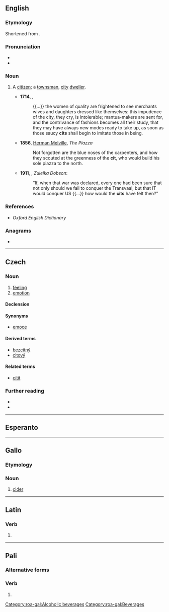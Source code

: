 {{also|cit.}}
==English==

===Etymology===
Shortened from {{m|en|citizen}}.

===Pronunciation===
* {{IPA|/sɪt/|lang=en}}
* {{rhymes|ɪt|lang=en}}

===Noun===
{{en-noun}}

# {{lb|en|derogatory|now|rare}} A [[citizen]]; a [[townsman]], [[city]] [[dweller]].
#* '''1714''', {{w|Bernard Mandeville}}, ''{{w|The Fable of the Bees}}''
#*: {{...}} the women of quality are frightened to see merchants wives and daughters dressed like themselves: this impudence of the city, they cry, is intolerable; mantua-makers are sent for, and the contrivance of fashions becomes all their study, that they may have always new modes ready to take up, as soon as those saucy '''cits''' shall begin to imitate those in being.
#* '''1856''', [[w:Herman Melville|Herman Melville]], ''The Piazza''
#*: Not forgotten are the blue noses of the carpenters, and how they scouted at the greenness of the '''cit''', who would build his sole piazza to the north.
#* '''1911''', {{w|Max Beerbohm}}, ''Zuleika Dobson'':
#*: “If, when that war was declared, every one had been sure that not only should we fail to conquer the Transvaal, but that IT would conquer US {{...}} how would the '''cits''' have felt then?”

===References===
* ''Oxford English Dictionary''

===Anagrams===
* {{anagrams|en|a=cit|ICT|TIC|tic}}

----

==Czech==

===Noun===
{{cs-noun|g=m}}

# [[feeling]]
# [[emotion]]

====Declension====
{{cs-decl-noun
|cit|citu|citu|cit|cite|citu|citem
|city|citů|citům|city|city|citech|city
}}

====Synonyms====
* [[emoce]]

====Derived terms====
* [[bezcitný]] {{g|m}}
* [[citový]]

====Related terms====
* [[cítit]]

===Further reading===
* {{R:PSJC}}
* {{R:SSJC}}

----

==Esperanto==
{{no entry|because=unattested|lang=eo}}

----

==Gallo==

===Etymology===
{{rfe|lang=roa-gal}}

===Noun===
{{roa-gal-noun|m}}

# [[cider]]

[[Category:roa-gal:Alcoholic beverages]]
[[Category:roa-gal:Beverages]]

----

==Latin==

===Verb===
{{la-verb-form|cit}}

# {{inflection of|ciō||3|s|pres|act|ind|lang=la}}

----

==Pali==

===Alternative forms===
{{pi-alt}}

===Verb===
{{head|pi|verb form}}

# {{inflection of|cintayati||root|lang=pi}}